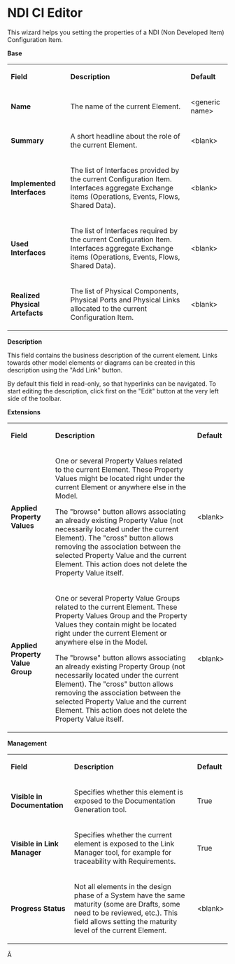 =NDI CI Editor=

 
This wizard helps you setting the properties of a NDI (Non Developed Item) Configuration Item.

 
'''Base'''

                                  
{| border="1"
|-
| 
'''Field'''

 
| 
'''Description'''

 
| 
'''Default'''

 
|-
| 
'''Name'''

 
| 
The name of the current Element.

 
| 
&lt;generic name&gt;

 
|-
| 
'''Summary'''

 
| 
A short headline about the role of the current Element.

 
| 
&lt;blank&gt;

 
|-
| 
'''Implemented Interfaces'''

 
| 
The list of Interfaces provided by the current Configuration Item. Interfaces aggregate Exchange items (Operations, Events, Flows, Shared Data).

 
| 
&lt;blank&gt;

 
|-
| 
'''Used Interfaces'''

 
| 
The list of Interfaces required by the current Configuration Item. Interfaces aggregate Exchange items (Operations, Events, Flows, Shared Data).

 
| 
&lt;blank&gt;

 
|-
| 
'''Realized Physical Artefacts'''

 
| 
The list of Physical Components, Physical Ports and Physical Links allocated to the current Configuration Item.

 
| 
&lt;blank&gt;

 
|} 
 

 
'''Description'''

 
This field contains the business description of the current element. Links towards other model elements or diagrams can be created in this description using the &quot;Add Link&quot; button.

 
By default this field in read-only, so that hyperlinks can be navigated. To start editing the description, click first on the &quot;Edit&quot; button at the very left side of the toolbar.

 
 

 
'''Extensions'''

                   
{| border="1"
|-
| 
'''Field'''

 
| 
'''Description'''

 
| 
'''Default'''

 
|-
| 
'''Applied Property Values'''

 
| 
One or several Property Values related to the current Element. These Property Values might be located right under the current Element or anywhere else in the Model.

 
The "browse" button allows associating an already existing Property Value (not necessarily located under the current Element). The "cross" button allows removing the association between the selected Property Value and the current Element. This action does not delete the Property Value itself.

 
| 
&lt;blank&gt;

 
|-
| 
'''Applied Property Value Group'''

 
| 
One or several Property Value Groups related to the current Element. These Property Values Group and the Property Values they contain might be located right under the current Element or anywhere else in the Model.

 
The "browse" button allows associating an already existing Property Group (not necessarily located under the current Element). The "cross" button allows removing the association between the selected Property Value and the current Element. This action does not delete the Property Value itself.

 
| 
&lt;blank&gt;

 
|} 
 

 
'''Management'''

                        
{| border="1"
|-
| 
'''Field'''

 
| 
'''Description'''

 
| 
'''Default'''

 
|-
| 
'''Visible in Documentation'''

 
| 
Specifies whether this element is exposed to the Documentation Generation tool.

 
| 
True

 
|-
| 
'''Visible in Link Manager'''

 
| 
Specifies whether the current element is exposed to the Link Manager tool, for example for traceability with Requirements.

 
| 
True

 
|-
| 
'''Progress Status'''

 
| 
Not all elements in the design phase of a System have the same maturity (some are Drafts, some need to be reviewed, etc.). This field allows setting the maturity level of the current Element.

 
| 
&lt;blank&gt;

 
|} 
Â 

   